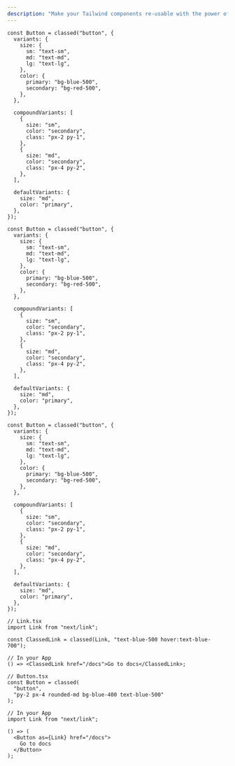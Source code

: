 ```yaml
---
description: "Make your Tailwind components re-usable with the power of great DX, Variants and automatic Typescript intellisense"
---
```



<MainPage />

<VariantShowcase>

```tsx {2-12}
const Button = classed("button", {
  variants: {
    size: {
      sm: "text-sm",
      md: "text-md",
      lg: "text-lg",
    },
    color: {
      primary: "bg-blue-500",
      secondary: "bg-red-500",
    },
  },

  compoundVariants: [
    {
      size: "sm",
      color: "secondary",
      class: "px-2 py-1",
    },
    {
      size: "md",
      color: "secondary",
      class: "px-4 py-2",
    },
  ],

  defaultVariants: {
    size: "md",
    color: "primary",
  },
});
```

```tsx {14-25}
const Button = classed("button", {
  variants: {
    size: {
      sm: "text-sm",
      md: "text-md",
      lg: "text-lg",
    },
    color: {
      primary: "bg-blue-500",
      secondary: "bg-red-500",
    },
  },

  compoundVariants: [
    {
      size: "sm",
      color: "secondary",
      class: "px-2 py-1",
    },
    {
      size: "md",
      color: "secondary",
      class: "px-4 py-2",
    },
  ],

  defaultVariants: {
    size: "md",
    color: "primary",
  },
});
```

```tsx {27-30}
const Button = classed("button", {
  variants: {
    size: {
      sm: "text-sm",
      md: "text-md",
      lg: "text-lg",
    },
    color: {
      primary: "bg-blue-500",
      secondary: "bg-red-500",
    },
  },

  compoundVariants: [
    {
      size: "sm",
      color: "secondary",
      class: "px-2 py-1",
    },
    {
      size: "md",
      color: "secondary",
      class: "px-4 py-2",
    },
  ],

  defaultVariants: {
    size: "md",
    color: "primary",
  },
});
```

</VariantShowcase>

<Divider />

<Composition>

```tsx
// Link.tsx
import Link from "next/link";

const ClassedLink = classed(Link, "text-blue-500 hover:text-blue-700");

// In your App
() => <ClassedLink href="/docs">Go to docs</ClassedLink>;
```

```tsx
// Button.tsx
const Button = classed(
  "button",
  "py-2 px-4 rounded-md bg-blue-400 text-blue-500"
);

// In your App
import Link from "next/link";

() => (
  <Button as={Link} href="/docs">
    Go to docs
  </Button>
);
```

</Composition>

<Divider />
